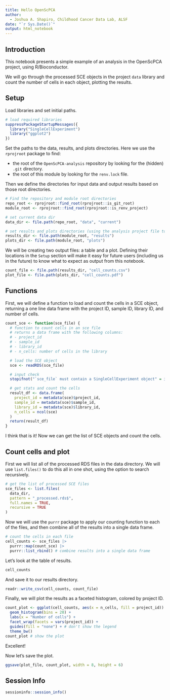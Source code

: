 ```yaml
---
title: Hello OpenScPCA
author:
  - Joshua A. Shapiro, Childhood Cancer Data Lab, ALSF
date: "`r Sys.Date()`"
output: html_notebook
---
```



## Introduction

This notebook presents a simple example of an analysis in the OpenScPCA project, using R/Bioconductor.

We will go through the processed SCE objects in the project `data` library and count the number of cells in each object, plotting the results.


## Setup

Load libraries and set initial paths.

```r
# load required libraries
suppressPackageStartupMessages({
  library("SingleCellExperiment")
  library("ggplot2")
})
```

Set the paths to the data, results, and plots directories.
Here we use the `rprojroot` package to find:

- the root of the `OpenScPCA-analysis` repository by looking for the (hidden) `.git` directory.
- the root of this module by looking for the `renv.lock` file.

Then we define the directories for input data and output results based on those root directories.

```r
# Find the repository and module root directories
repo_root <- rprojroot::find_root(rprojroot::is_git_root)
module_root <- rprojroot::find_root(rprojroot::is_renv_project)

# set current data dir
data_dir <- file.path(repo_root, "data", "current")

# set results and plots directories (using the analysis project file to find root)
results_dir <- file.path(module_root, "results")
plots_dir <- file.path(module_root, "plots")
```

We will be creating two output files: a table and a plot.
Defining their locations in the `Setup` section will make it easy for future users (including us in the future) to know what to expect as output from this notebook.

```r
count_file <- file.path(results_dir, "cell_counts.csv")
plot_file <- file.path(plots_dir, "cell_counts.pdf")
```


## Functions

First, we will define a function to load and count the cells in a SCE object, returning a one line data frame with the project ID, sample ID, library ID, and number of cells.

```r
count_sce <- function(sce_file) {
  # function to count cells in an sce file
  # returns a data frame with the following columns:
  # - project_id
  # - sample_id
  # - library_id
  # - n_cells: number of cells in the library

  # load the SCE object
  sce <- readRDS(sce_file)

  # input check
  stopifnot("`sce_file` must contain a SingleCellExperiment object" = is(sce, "SingleCellExperiment"))

  # get stats and count the cells
  result_df <- data.frame(
    project_id = metadata(sce)$project_id,
    sample_id = metadata(sce)$sample_id,
    library_id = metadata(sce)$library_id,
    n_cells = ncol(sce)
  )
  return(result_df)
}
```

I think that is it! Now we can get the list of SCE objects and count the cells.


## Count cells and plot

First we will list all of the processed RDS files in the data directory.
We will use `list.files()` to do this all in one shot, using the option to search recursively.

```r
# get the list of processed SCE files
sce_files <- list.files(
  data_dir,
  pattern = "_processed.rds$",
  full.names = TRUE,
  recursive = TRUE
)
```

Now we will use the `purrr` package to apply our counting function to each of the files, and then combine all of the results into a single data frame.

```r
# count the cells in each file
cell_counts <- sce_files |>
  purrr::map(count_sce) |>
  purrr::list_rbind() # combine results into a single data frame
```

Let's look at the table of results.

```r
cell_counts
```

And save it to our results directory.

```r
readr::write_csv(cell_counts, count_file)
```

Finally, we will plot the results as a faceted histogram, colored by project ID.

```r
count_plot <- ggplot(cell_counts, aes(x = n_cells, fill = project_id)) +
  geom_histogram(bins = 20) +
  labs(x = "Number of cells") +
  facet_wrap(facets = vars(project_id)) +
  guides(fill = "none") + # don't show the legend
  theme_bw()
count_plot # show the plot
```

Excellent!

Now let's save the plot.

```r
ggsave(plot_file, count_plot, width = 8, height = 6)
```


## Session Info

```r
sessioninfo::session_info()
```
